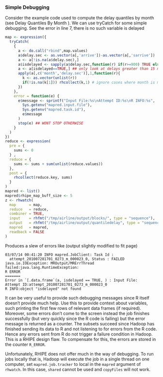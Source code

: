 
### Simple Debugging ###

Consider the example code used to compute the delay quantiles by month (see Delay Quantiles By 
Month ). We can use tryCatch for some simple debugging. See the error in line 7, there is no such 
variable is delayed

```r
map <- expression({
  tryCatch(
    {
      a <- do.call("rbind",map.values)
      a$delay.sec <- as.vector(a[,'arrive'])-as.vector(a[,'sarrive'])
      a <- a[!is.na(a$delay.sec),]
      a$isdelayed <- sapply(a$delay.sec,function(r) if(r>=900) TRUE else FALSE)
      a <- a[isdelayed==TRUE,] ## only look at delays greater than 15 minutes
      apply(a[,c('month','delay.sec')],1,function(r){
        k <- as.vector(unlist(r))
        if(!is.na(k[1])) rhcollect(k,1) # ignore cases where month is missing
      })
    },
    error = function(e) {
      e$message <- sprintf("Input File:%s\nAttempt ID:%s\nR INFO:%s",
        Sys.getenv("mapred.input.file"),
        Sys.getenv("mapred.task.id"),
        e$message
      )
      stop(e) ## WONT STOP OTHERWISE
    }
  )
})
reduce <- expression(
  pre = {
    sums <- 0
  } ,
  reduce = {
    sums <- sums + sum(unlist(reduce.values))
  },
  post = { 
    rhcollect(reduce.key, sums) 
  }
)
mapred <- list()
mapred$rhipe_map_buff_size <- 5
z <- rhwatch(
  map      = map,
  reduce   = reduce,
  combiner = TRUE,
  input    = rhfmt("/tmp/airline/output/blocks/", type = "sequence"),
  output   = rhfmt("/tmp/airline/output/quantiledelay", type = "sequence"),
  mapred   = mapred,
  readback = FALSE
)
```

Produces a slew of errors like (output slightly modified to fit page)

```
03/07/14 00:41:20 INFO mapred.JobClient: Task Id :
  attempt_201007281701_0273_m_000023_0, Status : FAILED
java.io.IOException: MROutput/MRErrThread failed:java.lang.RuntimeException:
R ERROR
=======
Error in `[.data.frame`(a, isdelayed == TRUE, ) : Input File:
Attempt ID:attempt_201007281701_0273_m_000023_0
R INFO:object "isdelayed" not found
```

It can be very useful to provide such debugging messages since R itself doesn’t provide much help. 
Use this to provide context about variables, such printing the first few rows of relevant data 
frames (if required). Moreover, some errors don’t come to the screen instead the job finishes 
successfully (but very quickly since the R code is failing) but the error message is returned as a 
counter. The subsets succeed since Hadoop has finished sending its data to R and not listening to 
for errors from the R code. Hence any errors sent from R do not trigger a failure condition in 
Hadoop. This is a RHIPE design flaw. To compensate for this, the errors are stored in the counter 
`R_ERROR`.

Unfortunately, RHIPE does not offer much in the way of debugging. To run jobs locally that is, 
Hadoop will execute the job in a single thread on one computer, set `mapred.job.tracker` to local in 
the `mapred` argument of `rhwatch`. In this case, `shared` cannot be used and `copyFiles` will 
not work.

